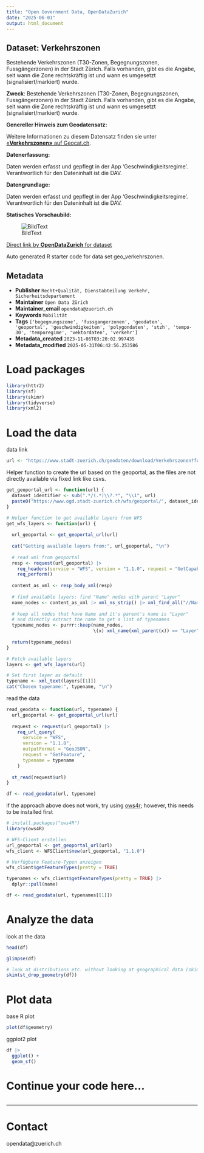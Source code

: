 ```yaml
---
title: "Open Government Data, OpenDataZurich"
date: "2025-06-01"
output: html_document
---
```


## Dataset: Verkehrszonen

Bestehende Verkehrszonen (T30-Zonen, Begegnungszonen, Fussgängerzonen) in der Stadt Zürich. Falls vorhanden, gibt es die Angabe, seit wann die Zone rechtskräftig ist und wann es umgesetzt (signalisiert/markiert) wurde.

**Zweck**: Bestehende Verkehrszonen (T30-Zonen, Begegnungszonen, Fussgängerzonen) in der Stadt Zürich. Falls vorhanden, gibt es die Angabe, seit wann die Zone rechtskräftig ist und wann es umgesetzt (signalisiert/markiert) wurde.

**Genereller Hinweis zum Geodatensatz:**


Weitere Informationen zu diesem Datensatz finden sie unter [«**Verkehrszonen»** auf Geocat.ch](https://www.geocat.ch/geonetwork/srv/ger/catalog.search#/metadata/7dc722be-027b-42a6-8bc4-9f7852eee2f9).				
			   

**Datenerfassung:**

Daten werden erfasst und gepflegt in der App 'Geschwindigkeitsregime'. Verantwortlich für den Dateninhalt ist die DAV.

**Datengrundlage:**

Daten werden erfasst und gepflegt in der App 'Geschwindigkeitsregime'. Verantwortlich für den Dateninhalt ist die DAV.

**Statisches Vorschaubild:**

![BildText](https://www.gis.stadt-zuerich.ch/zueriplan_docs/geocat/7dc722be-027b-42a6-8bc4-9f7852eee2f9.png)



[Direct link by **OpenDataZurich** for dataset](https://data.stadt-zuerich.ch/dataset/geo_verkehrszonen)

Auto generated R starter code for data set geo_verkehrszonen.

## Metadata

- **Publisher** `Recht+Qualität, Dienstabteilung Verkehr, Sicherheitsdepartement`
- **Maintainer** `Open Data Zürich`
- **Maintainer_email** `opendata@zuerich.ch`
- **Keywords** `Mobilität`
- **Tags** `['begegnungszone', 'fussgangerzonen', 'geodaten', 'geoportal', 'geschwindigkeiten', 'polygondaten', 'stzh', 'tempo-30', 'temporegime', 'vektordaten', 'verkehr']`
- **Metadata_created** `2023-11-06T03:20:02.997435`
- **Metadata_modified** `2025-05-31T06:42:56.253586`


# Load packages

```r
library(httr2)
library(sf)
library(skimr)
library(tidyverse)
library(xml2)
```

# Load the data

data link
```r
url <- "https://www.stadt-zuerich.ch/geodaten/download/Verkehrszonen?format=geojson_link"
```


Helper function to create the url based on the geoportal, as the files are not directly available via fixed link like csvs.
```r
get_geoportal_url <- function(url) {
  dataset_identifier <- sub(".*/(.*)\\?.*", "\\1", url)
  paste0("https://www.ogd.stadt-zuerich.ch/wfs/geoportal/", dataset_identifier)
}
```

```r
# Helper function to get available layers from WFS
get_wfs_layers <- function(url) {
  
  url_geoportal <- get_geoportal_url(url)
  
  cat("Getting available layers from:", url_geoportal, "\n")
  
  # read xml from geoportal
  resp <- request(url_geoportal) |> 
    req_headers(service = "WFS", version = "1.1.0", request = "GetCapabilities") |> 
    req_perform()
  
  content_as_xml <- resp_body_xml(resp)
  
  # find available layers: find "Name" nodes with parent "Layer"
  name_nodes <- content_as_xml |> xml_ns_strip() |> xml_find_all("//Name")
  
  # keep all nodes that have Name and it's parent's name is "Layer"
  # and directly extract the name to get a list of typenames
  typename_nodes <- purrr::keep(name_nodes,
                                \(x) xml_name(xml_parent(x)) == "Layer")
  
  return(typename_nodes)
}

# Fetch available layers
layers <- get_wfs_layers(url)

# Set first layer as default
typename <- xml_text(layers[[1]])
cat("Chosen typename:", typename, "\n")
```

read the data
```r
read_geodata <- function(url, typename) {
  url_geoportal <- get_geoportal_url(url)
  
  request <- request(url_geoportal) |>
    req_url_query(
      service = "WFS",
      version = "1.1.0",
      outputFormat = "GeoJSON",
      request = "GetFeature",
      typename = typename
    )
  
  st_read(request$url)
}

df <- read_geodata(url, typename)
```

if the approach above does not work, try using [ows4r](https://eblondel.github.io/ows4R/); however, this needs to be installed first
```r
# install.packages("ows4R")
library(ows4R)

# WFS-Client erstellen
url_geoportal <- get_geoportal_url(url)
wfs_client <- WFSClient$new(url_geoportal, "1.1.0")

# Verfügbare Feature-Typen anzeigen
wfs_client$getFeatureTypes(pretty = TRUE)

typenames <- wfs_client$getFeatureTypes(pretty = TRUE) |> 
  dplyr::pull(name)

df <- read_geodata(url, typenames[[1]])
```

# Analyze the data

look at the data
```r
head(df)
```

```r
glimpse(df)
```

```r
# look at distributions etc. without looking at geographical data (skim cannot deal with geometries)
skim(st_drop_geometry(df))
```

# Plot data

base R plot
```r
plot(df$geometry)
```

ggplot2 plot
```r
df |>
  ggplot() +
  geom_sf()
```

# Continue your code here...

```r

```

------------------------------------------------------------------------

# Contact

opendata@zuerich.ch
